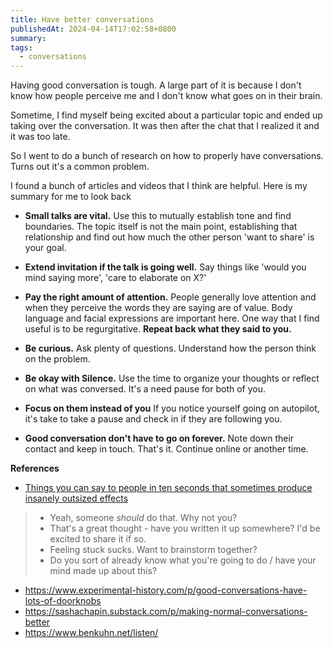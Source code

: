 ```yaml
---
title: Have better conversations
publishedAt: 2024-04-14T17:02:58+0800
summary: 
tags:
  - conversations
---
```


Having good conversation is tough. A large part of it is because I don't know how people perceive me and I don't know what goes on in their brain.

Sometime, I find myself being excited about a particular topic and ended up taking over the conversation. 
It was then after the chat that I realized it and it was too late.

So I went to do a bunch of research on how to properly have conversations. Turns out it's a common problem. 

I found a bunch of articles and videos that I think are helpful. Here is my summary for me to look back

* **Small talks are vital.** Use this to mutually establish tone and find boundaries. The topic itself is not the main point, establishing that relationship and find out how much the other person 'want to share' is your goal.

* **Extend invitation if the talk is going well.** Say things like 'would you mind saying more', 'care to elaborate on X?'

* **Pay the right amount of attention.** People generally love attention and when they perceive the words they are saying are of value. Body language and facial expressions are important here. One way that I find useful is to be regurgitative. **Repeat back what they said to you.**
  
* **Be curious.** Ask plenty of questions. Understand how the person think on the problem.

* **Be okay with Silence.** Use the time to organize your thoughts or reflect on what was conversed. It's a need pause for both of you.

* **Focus on them instead of you** If you notice yourself going on autopilot, it's take to take a pause and check in if they are following you. 

* **Good conversation don't have to go on forever.** Note down their contact and keep in touch. That's it. Continue online or another time.

**References** 
- [Things you can say to people in ten seconds that sometimes produce insanely outsized effects](https://twitter.com/ChanaMessinger/status/1463160594941554696)

> - Yeah, someone *should* do that. Why not you?
> - That's a great thought - have you written it up somewhere? I'd be excited to share it if so.
> - Feeling stuck sucks. Want to brainstorm together?
> - Do you sort of already know what you're going to do / have your mind made up about this?

- https://www.experimental-history.com/p/good-conversations-have-lots-of-doorknobs
- https://sashachapin.substack.com/p/making-normal-conversations-better
- https://www.benkuhn.net/listen/